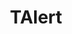 ---
title: 'TAlert'
description: '`TAlert` é um componente para exibição de alertas no sistema, como mensagens de sucesso, informação, aviso ou perigo (derivado da classe `TElement`).'
---